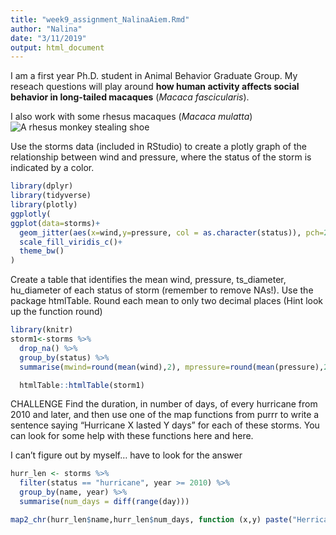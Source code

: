 ```yaml
---
title: "week9_assignment_NalinaAiem.Rmd"
author: "Nalina"
date: "3/11/2019"
output: html_document
---
```


I am a first year Ph.D. student in Animal Behavior Graduate Group. My reseach questions will play around **how human activity affects social behavior in long-tailed macaques** (*Macaca fascicularis*).

I also work with some rhesus macaques (*Macaca mulatta*)
![A rhesus monkey stealing shoe](/Users/Nalina/Desktop/Programing/r-davis-in-class-Nalina-Nan/figures/ha_shoe.png)


Use the storms data (included in RStudio) to create a plotly graph of the relationship between wind and pressure, where the status of the storm is indicated by a color.

```r
library(dplyr)
library(tidyverse)
library(plotly)
ggplotly(
ggplot(data=storms)+
  geom_jitter(aes(x=wind,y=pressure, col = as.character(status)), pch=21, alpha=.05)+
  scale_fill_viridis_c()+
  theme_bw()
)
```

Create a table that identifies the mean wind, pressure, ts_diameter, hu_diameter of each status of storm (remember to remove NAs!). Use the package htmlTable. Round each mean to only two decimal places (Hint
look up the function round)

```r
library(knitr)
storm1<-storms %>% 
  drop_na() %>% 
  group_by(status) %>% 
  summarise(mwind=round(mean(wind),2), mpressure=round(mean(pressure),2), mts_diameter=round(mean(ts_diameter),2), mhu_diameter=round(mean(hu_diameter),2))

  htmlTable::htmlTable(storm1)
```

CHALLENGE Find the duration, in number of days, of every hurricane from 2010 and later, and then use one of the map functions from purrr to write a sentence saying “Hurricane X lasted Y days” for each of these storms. You can look for some help with these functions here and here.

I can't figure out by myself... have to look for the answer
```r
hurr_len <- storms %>% 
  filter(status == "hurricane", year >= 2010) %>% 
  group_by(name, year) %>% 
  summarise(num_days = diff(range(day)))

map2_chr(hurr_len$name,hurr_len$num_days, function (x,y) paste("Herricane" ,x,"lasts",y,"days"))
```


